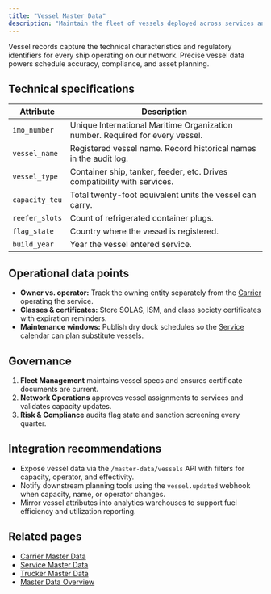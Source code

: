 ```yaml
---
title: "Vessel Master Data"
description: "Maintain the fleet of vessels deployed across services and voyages."
---
```


Vessel records capture the technical characteristics and regulatory identifiers for every ship operating on our network.
Precise vessel data powers schedule accuracy, compliance, and asset planning.

## Technical specifications

| Attribute | Description |
| --- | --- |
| `imo_number` | Unique International Maritime Organization number. Required for every vessel. |
| `vessel_name` | Registered vessel name. Record historical names in the audit log. |
| `vessel_type` | Container ship, tanker, feeder, etc. Drives compatibility with services. |
| `capacity_teu` | Total twenty-foot equivalent units the vessel can carry. |
| `reefer_slots` | Count of refrigerated container plugs. |
| `flag_state` | Country where the vessel is registered. |
| `build_year` | Year the vessel entered service. |

## Operational data points

- **Owner vs. operator:** Track the owning entity separately from the [Carrier](./carrier) operating the service.
- **Classes & certificates:** Store SOLAS, ISM, and class society certificates with expiration reminders.
- **Maintenance windows:** Publish dry dock schedules so the [Service](./service) calendar can plan substitute vessels.

## Governance

1. **Fleet Management** maintains vessel specs and ensures certificate documents are current.
2. **Network Operations** approves vessel assignments to services and validates capacity updates.
3. **Risk & Compliance** audits flag state and sanction screening every quarter.

## Integration recommendations

- Expose vessel data via the `/master-data/vessels` API with filters for capacity, operator, and effectivity.
- Notify downstream planning tools using the `vessel.updated` webhook when capacity, name, or operator changes.
- Mirror vessel attributes into analytics warehouses to support fuel efficiency and utilization reporting.

## Related pages

- [Carrier Master Data](./carrier)
- [Service Master Data](./service)
- [Trucker Master Data](./trucker)
- [Master Data Overview](./)

